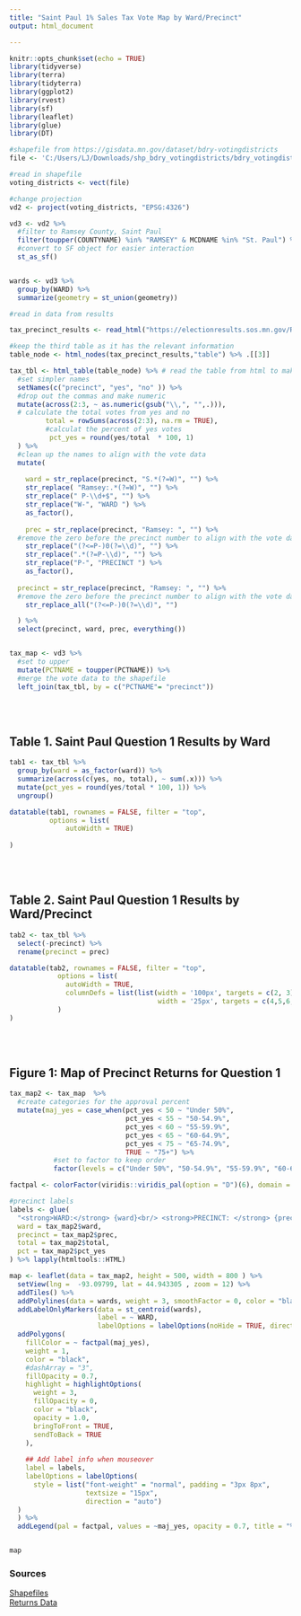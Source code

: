 ```yaml
---
title: "Saint Paul 1% Sales Tax Vote Map by Ward/Precinct"
output: html_document

---
```


```r

knitr::opts_chunk$set(echo = TRUE)
library(tidyverse)
library(terra)
library(tidyterra)
library(ggplot2)
library(rvest)
library(sf)
library(leaflet)
library(glue)
library(DT)

```

```r


#shapefile from https://gisdata.mn.gov/dataset/bdry-votingdistricts
file <- 'C:/Users/LJ/Downloads/shp_bdry_votingdistricts/bdry_votingdistricts.shp'

#read in shapefile
voting_districts <- vect(file)

#change projection
vd2 <- project(voting_districts, "EPSG:4326")

vd3 <- vd2 %>%
  #filter to Ramsey County, Saint Paul
  filter(toupper(COUNTYNAME) %in% "RAMSEY" & MCDNAME %in% "St. Paul") %>%
  #convert to SF object for easier interaction
  st_as_sf()


wards <- vd3 %>% 
  group_by(WARD) %>% 
  summarize(geometry = st_union(geometry))

#read in data from results

tax_precinct_results <- read_html("https://electionresults.sos.mn.gov/Results/Index?ersElectionId=157&scenario=ResultsByPrecinctCrosstab&QuestionId=1612")

#keep the third table as it has the relevant information
table_node <- html_nodes(tax_precinct_results,"table") %>% .[[3]]

tax_tbl <- html_table(table_node) %>% # read the table from html to make a data frame
  #set simpler names
  setNames(c("precinct", "yes", "no" )) %>%
  #drop out the commas and make numeric
  mutate(across(2:3, ~ as.numeric(gsub("\\,", "",.))),
  # calculate the total votes from yes and no
         total = rowSums(across(2:3), na.rm = TRUE),
         #calculat the percent of yes votes
          pct_yes = round(yes/total  * 100, 1)
  ) %>%
  #clean up the names to align with the vote data
  mutate( 
    
    ward = str_replace(precinct, "S.*(?=W)", "") %>% 
    str_replace( "Ramsey:.*(?=W)", "") %>% 
    str_replace(" P-\\d+$", "") %>%
    str_replace("W-", "WARD ") %>%
    as_factor(),
    
    prec = str_replace(precinct, "Ramsey: ", "") %>%
  #remove the zero before the precinct number to align with the vote data
    str_replace("(?<=P-)0(?=\\d)", "") %>%
    str_replace(".*(?=P-\\d)", "") %>%
    str_replace("P-", "PRECINCT ") %>%
    as_factor(),
  
  precinct = str_replace(precinct, "Ramsey: ", "") %>%
  #remove the zero before the precinct number to align with the vote data
    str_replace_all("(?<=P-)0(?=\\d)", "")

  ) %>%
  select(precinct, ward, prec, everything())


tax_map <- vd3 %>%
  #set to upper
  mutate(PCTNAME = toupper(PCTNAME)) %>%
  #merge the vote data to the shapefile
  left_join(tax_tbl, by = c("PCTNAME"= "precinct"))


```

<br/>
<br/>

## Table 1. Saint Paul Question 1 Results by Ward
```r
tab1 <- tax_tbl %>% 
  group_by(ward = as_factor(ward)) %>%
  summarize(across(c(yes, no, total), ~ sum(.x))) %>%
  mutate(pct_yes = round(yes/total * 100, 1)) %>%
  ungroup()

datatable(tab1, rownames = FALSE, filter = "top", 
          options = list(
              autoWidth = TRUE)
          
)
```


<br/>
<br/>

## Table 2. Saint Paul Question 1 Results by Ward/Precinct
```r
tab2 <- tax_tbl %>% 
  select(-precinct) %>% 
  rename(precinct = prec)

datatable(tab2, rownames = FALSE, filter = "top", 
            options = list(
              autoWidth = TRUE,
              columnDefs = list(list(width = '100px', targets = c(2, 3),
                                     width = '25px', targets = c(4,5,6,7)))
            )
)
```

<br/>
<br/>

## Figure 1: Map of Precinct Returns for Question 1
```r

tax_map2 <- tax_map  %>%
  #create categories for the approval percent
  mutate(maj_yes = case_when(pct_yes < 50 ~ "Under 50%", 
                             pct_yes < 55 ~ "50-54.9%",
                             pct_yes < 60 ~ "55-59.9%",
                             pct_yes < 65 ~ "60-64.9%",
                             pct_yes < 75 ~ "65-74.9%",
                             TRUE ~ "75+") %>%
           #set to factor to keep order
           factor(levels = c("Under 50%", "50-54.9%", "55-59.9%", "60-64.9%", "65-74.9%", "75+")))

factpal <- colorFactor(viridis::viridis_pal(option = "D")(6), domain = unique(rev(tax_map2$maj_yes)))

#precinct labels
labels <- glue(
  "<strong>WARD:</strong> {ward}<br/> <strong>PRECINCT: </strong> {precinct}<br/> <strong>Total Votes: </strong> {total} <br/> <strong>% Yes: </strong> {pct}",
  ward = tax_map2$ward,
  precinct = tax_map2$prec,
  total = tax_map2$total,
  pct = tax_map2$pct_yes
) %>% lapply(htmltools::HTML)

map <- leaflet(data = tax_map2, height = 500, width = 800 ) %>%
  setView(lng =  -93.09799, lat = 44.943305 , zoom = 12) %>%
  addTiles() %>%
  addPolylines(data = wards, weight = 3, smoothFactor = 0, color = "black", opacity = 1.0, fill = FALSE) %>%
  addLabelOnlyMarkers(data = st_centroid(wards),
                      label = ~ WARD,
                      labelOptions = labelOptions(noHide = TRUE, direction = 'top', textsize = "14px", style = list("font-weight" = "bolder", padding = "3px 8px"), textOnly = TRUE)) %>%
  addPolygons(
    fillColor = ~ factpal(maj_yes),
    weight = 1, 
    color = "black",
    #dashArray = "3",
    fillOpacity = 0.7,
    highlight = highlightOptions(
      weight = 3,
      fillOpacity = 0,
      color = "black",
      opacity = 1.0,
      bringToFront = TRUE,
      sendToBack = TRUE
    ),
    
    ## Add label info when mouseover
    label = labels, 
    labelOptions = labelOptions(
      style = list("font-weight" = "normal", padding = "3px 8px",
                   textsize = "15px",
                   direction = "auto")
  )
  ) %>%
  addLegend(pal = factpal, values = ~maj_yes, opacity = 0.7, title = "% Voted Yes", position = "bottomright")


map

```


### Sources <br/>
[Shapefiles](https://gisdata.mn.gov/dataset/bdry-votingdistricts) <br/>
[Returns Data](https://electionresults.sos.mn.gov/Results/Index?ersElectionId=157&scenario=ResultsByPrecinctCrosstab&QuestionId=1612) 